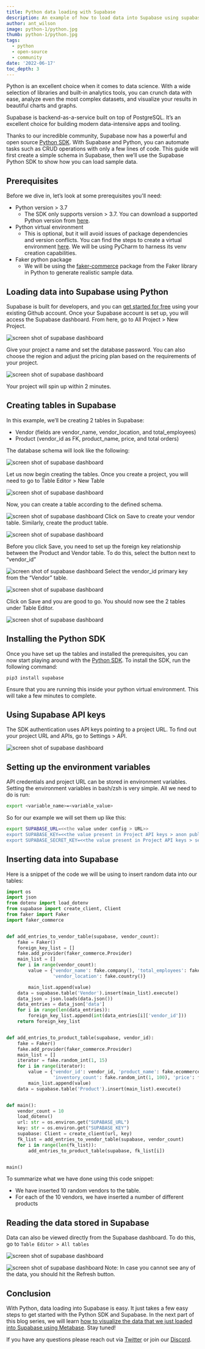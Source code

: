 ```yaml
---
title: Python data loading with Supabase
description: An example of how to load data into Supabase using supabase-py
author: ant_wilson
image: python-1/python.jpg
thumb: python-1/python.jpg
tags:
  - python
  - open-source
  - community
date: '2022-06-17'
toc_depth: 3
---
```


Python is an excellent choice when it comes to data science. With a wide selection of libraries and built-in analytics tools, you can crunch data with ease, analyze even the most complex datasets, and visualize your results in beautiful charts and graphs.

Supabase is backend-as-a-service built on top of PostgreSQL. It’s an excellent choice for building modern data-intensive apps and tooling.

Thanks to our incredible community, Supabase now has a powerful and open source [Python SDK](https://github.com/supabase-community/supabase-py).  With Supabase and Python, you can automate tasks such as CRUD operations with only a few lines of code. This guide will first create a simple schema in Supabase, then we’ll use the Supabase Python SDK to show how you can load sample data.

## Prerequisites

Before we dive in, let’s look at some prerequisites you'll need:
- Python version > 3.7
  - The SDK only supports version > 3.7. You can download a supported Python version from [here](https://www.python.org/downloads/).
- Python virtual environment
  - This is optional, but it will avoid issues of package dependencies and version conflicts. You can find the steps to create a virtual environment [here](https://uoa-eresearch.github.io/eresearch-cookbook/recipe/2014/11/26/python-virtual-env/). We will be using PyCharm to harness its venv creation capabilities.
- Faker python package
  - We will be using the [faker-commerce](https://pypi.org/project/faker-commerce/) package from the Faker library in Python to generate realistic sample data.


## Loading data into Supabase using Python
Supabase is built for developers, and you can [get started for free](https://app.supabase.com) using your existing Github account. Once your Supabase account is set up, you will access the Supabase dashboard. From here, go to All Project > New Project.

![screen shot of supabase dashboard](/images/blog/python-1/1.png)

Give your project a name and set the database password. You can also choose the region and adjust the pricing plan based on the requirements of your project.

![screen shot of supabase dashboard](/images/blog/python-1/2.png)

Your project will spin up within 2 minutes.

## Creating tables in Supabase

In this example, we’ll be creating 2 tables in Supabase:
- Vendor (fields are vendor_name, vendor_location, and total_employees)
- Product (vendor_id as FK, product_name, price, and total orders)

The database schema will look like the following:

![screen shot of supabase dashboard](/images/blog/python-1/3.png)

Let us now begin creating the tables. Once you create a project, you will need to go to Table Editor > New Table

![screen shot of supabase dashboard](/images/blog/python-1/4.png)

Now, you can create a table according to the defined schema. 

![screen shot of supabase dashboard](/images/blog/python-1/5.png)
Click on Save to create your vendor table. Similarly, create the product table.

![screen shot of supabase dashboard](/images/blog/python-1/6.png)

Before you click Save, you need to set up the foreign key relationship between the Product and Vendor table. To do this, select the button next to “vendor_id”

![screen shot of supabase dashboard](/images/blog/python-1/7.png)
Select the vendor_id primary key from the “Vendor” table.

![screen shot of supabase dashboard](/images/blog/python-1/8.png)

Click on Save and you are good to go. You should now see the 2 tables under Table Editor.

![screen shot of supabase dashboard](/images/blog/python-1/9.png)

## Installing the Python SDK

Once you have set up the tables and installed the prerequisites, you can now start playing around with the [Python SDK](https://github.com/supabase-community/supabase-py). To install the SDK, run the following command:

`pip3 install supabase`

Ensure that you are running this inside your python virtual environment. This will take a few minutes to complete.

## Using Supabase API keys

The SDK authentication uses API keys pointing to a project URL. To find out your project URL and APIs, go to Settings > API.

![screen shot of supabase dashboard](/images/blog/python-1/10.png)

## Setting up the environment variables

API credentials and project URL can be stored in environment variables. Setting the environment variables in bash/zsh is very simple. All we need to do is run:

```bash
export <variable_name>=<variable_value>
```

So for our example we will set them up like this:

```bash
export SUPABASE_URL=<<the value under config > URL>>
export SUPABASE_KEY=<<the value present in Project API keys > anon public>> 
export SUPABASE_SECRET_KEY=<<the value present in Project API keys > service_role secret>>
```

## Inserting data into Supabase

Here is a snippet of the code we will be using to insert random data into our tables:

```python
import os
import json
from dotenv import load_dotenv
from supabase import create_client, Client
from faker import Faker
import faker_commerce


def add_entries_to_vendor_table(supabase, vendor_count):
    fake = Faker()
    foreign_key_list = []
    fake.add_provider(faker_commerce.Provider)
    main_list = []
    for i in range(vendor_count):
        value = {'vendor_name': fake.company(), 'total_employees': fake.random_int(40, 169),
                 'vendor_location': fake.country()}

        main_list.append(value)
    data = supabase.table('Vendor').insert(main_list).execute()
    data_json = json.loads(data.json())
    data_entries = data_json['data']
    for i in range(len(data_entries)):
        foreign_key_list.append(int(data_entries[i]['vendor_id']))
    return foreign_key_list


def add_entries_to_product_table(supabase, vendor_id):
    fake = Faker()
    fake.add_provider(faker_commerce.Provider)
    main_list = []
    iterator = fake.random_int(1, 15)
    for i in range(iterator):
        value = {'vendor_id': vendor_id, 'product_name': fake.ecommerce_name(),
                 'inventory_count': fake.random_int(1, 100), 'price': fake.random_int(45, 100)}
        main_list.append(value)
    data = supabase.table('Product').insert(main_list).execute()


def main():
    vendor_count = 10
    load_dotenv()
    url: str = os.environ.get("SUPABASE_URL")
    key: str = os.environ.get("SUPABASE_KEY")
    supabase: Client = create_client(url, key)
    fk_list = add_entries_to_vendor_table(supabase, vendor_count)
    for i in range(len(fk_list)):
        add_entries_to_product_table(supabase, fk_list[i])


main()
```

To summarize what we have done using this code snippet:
- We have inserted 10 random vendors to the table.
- For each of the 10 vendors, we have inserted a number of different products 

## Reading the data stored in Supabase

Data can also be viewed directly from the Supabase dashboard. To do this, go to `Table Editor > All tables`

![screen shot of supabase dashboard](/images/blog/python-1/11.png)

![screen shot of supabase dashboard](/images/blog/python-1/12.png)
Note: In case  you cannot see any of the data, you should hit the Refresh button.

## Conclusion
With Python, data loading into Supabase is easy. It just takes a few easy steps to get started with the Python SDK and Supabase. In the next part of this blog series, we will learn [how to visualize the data that we just loaded into Supabase using Metabase](/blog/2022-06-29-visualizing-supabase-data-using-metabase). Stay tuned!

If you have any questions please reach out via [Twitter](https://twitter.com/supabase) or join our [Discord](https://discord.supabase.com).
